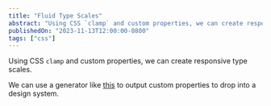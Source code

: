 ```yaml
---
title: "Fluid Type Scales"
abstract: "Using CSS `clamp` and custom properties, we can create responsive type scales."
publishedOn: "2023-11-13T12:00:00-0800"
tags: ["css"]
---
```


Using CSS `clamp` and custom properties, we can create responsive type scales.

We can use a generator like [this](https://www.fluid-type-scale.com/) to output custom properties to drop into a design system.
